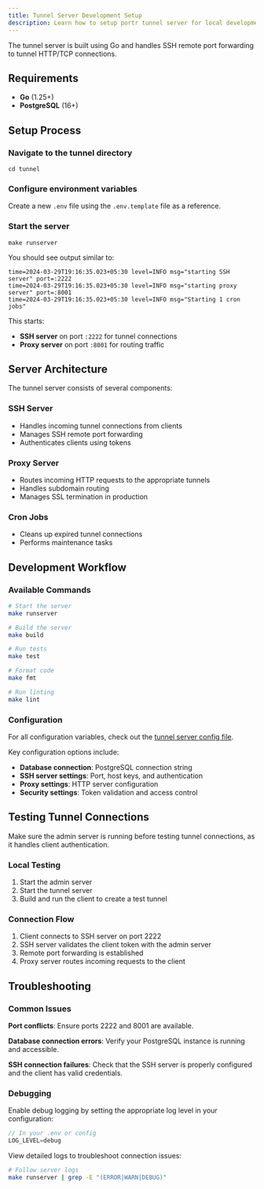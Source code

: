 ```yaml
---
title: Tunnel Server Development Setup
description: Learn how to setup portr tunnel server for local development
---
```



The tunnel server is built using Go and handles SSH remote port forwarding to tunnel HTTP/TCP connections.

## Requirements

- **Go** (1.25+)
- **PostgreSQL** (16+)

## Setup Process

### Navigate to the tunnel directory

```shell
cd tunnel
```

### Configure environment variables

Create a new `.env` file using the `.env.template` file as a reference.

### Start the server

```shell
make runserver
```

You should see output similar to:

```shell
time=2024-03-29T19:16:35.023+05:30 level=INFO msg="starting SSH server" port=:2222
time=2024-03-29T19:16:35.023+05:30 level=INFO msg="starting proxy server" port=:8001
time=2024-03-29T19:16:35.023+05:30 level=INFO msg="Starting 1 cron jobs"
```

This starts:

- **SSH server** on port `:2222` for tunnel connections
- **Proxy server** on port `:8001` for routing traffic

## Server Architecture

The tunnel server consists of several components:

### SSH Server

- Handles incoming tunnel connections from clients
- Manages SSH remote port forwarding
- Authenticates clients using tokens

### Proxy Server

- Routes incoming HTTP requests to the appropriate tunnels
- Handles subdomain routing
- Manages SSL termination in production

### Cron Jobs

- Cleans up expired tunnel connections
- Performs maintenance tasks

## Development Workflow

### Available Commands

```bash
# Start the server
make runserver

# Build the server
make build

# Run tests
make test

# Format code
make fmt

# Run linting
make lint
```

### Configuration

For all configuration variables, check out the [tunnel server config file](https://github.com/amalshaji/portr/blob/main/tunnel/internal/server/config/config.go).

Key configuration options include:

- **Database connection**: PostgreSQL connection string
- **SSH server settings**: Port, host keys, and authentication
- **Proxy settings**: HTTP server configuration
- **Security settings**: Token validation and access control

## Testing Tunnel Connections

<Callout type="info">
  Make sure the admin server is running before testing tunnel connections, as it
  handles client authentication.
</Callout>

### Local Testing

1. Start the admin server
2. Start the tunnel server
3. Build and run the client to create a test tunnel

### Connection Flow

1. Client connects to SSH server on port 2222
2. SSH server validates the client token with the admin server
3. Remote port forwarding is established
4. Proxy server routes incoming requests to the client

## Troubleshooting

### Common Issues

**Port conflicts**: Ensure ports 2222 and 8001 are available.

**Database connection errors**: Verify your PostgreSQL instance is running and accessible.

**SSH connection failures**: Check that the SSH server is properly configured and the client has valid credentials.

### Debugging

Enable debug logging by setting the appropriate log level in your configuration:

```go
// In your .env or config
LOG_LEVEL=debug
```

View detailed logs to troubleshoot connection issues:

```bash
# Follow server logs
make runserver | grep -E "(ERROR|WARN|DEBUG)"
```
